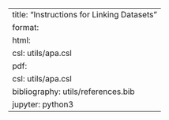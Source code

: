 ---
title: "Instructions for Linking Datasets"
format: 
  html:
    csl: utils/apa.csl
  pdf:
    csl: utils/apa.csl
bibliography: utils/references.bib
jupyter: python3
---